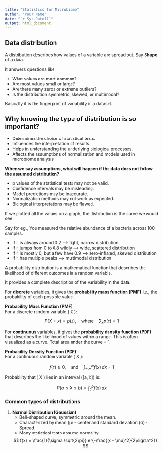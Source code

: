 ---
title: "Statistics for Microbiome"
author: "Your Name"
date: "`r Sys.Date()`"
output: html_document
---


## Data distribution

A distribution describes how values of a variable are spread out. Say **Shape** of a data.

It answers questions like:

- What values are most common?
- Are most values small or large?
- Are there many zeros or extreme outliers?
- Is the distribution symmetric, skewed, or multimodal?

Basically it is the fingerprint of variability in a dataset.

## **Why knowing the type of distribution is so important?**

- Determines the choice of statistical tests.
- Influences the interpretation of results.
- Helps in understanding the underlying biological processes.
- Affects the assumptions of normalization and models used in microbiome analysis.

**When we say assumptions, what will happen if the data does not follow the assumed distribution?**

- p values of the statistical tests may not be valid.
- Confidence intervals may be misleading.
- Model predictions may be inaccurate.
- Normalization methods may not work as expected.
- Biological interpretations may be flawed.

If we plotted all the values on a graph, the distribution is the curve we would see.

Say for eg., 
You measured the relative abundance of a bacteria across 100 samples.

- If it is always around 0.2 ---> tight, narrow distribution
- If it jumps from 0 to 0.8 wildly ---> wide, scattered distribution
- If it is mostly 0, but a few have 0.9 ---> zero-inflated, skewed distribution
- If it has multiple peaks ---> multimodal distribution

A probability distribution is a mathematical function that describes the likelihood of different outcomes in a random variable.

It provides a complete description of the variability in the data.

For **discrete** variables, it gives the **probability mass function (PMF)** i.e., the probability of each possible value.

**Probability Mass Function (PMF)**  
For a discrete random variable \( X \):

$$
P(X = x) = p(x), \quad \text{where} \quad \sum_{x} p(x) = 1
$$


For **continuous** variables, it gives the **probability density function (PDF)** that describes the likelihood of values within a range.
This is often visualized as a curve. Total area under the curve = 1.

**Probability Density Function (PDF)**  
For a continuous random variable \( X \):

$$
f(x) \geq 0, \quad \text{and} \quad \int_{-\infty}^{\infty} f(x) \, dx = 1
$$

Probability that \( X \) lies in an interval \([a, b]\) is:

$$
P(a \leq X \leq b) = \int_{a}^{b} f(x) \, dx
$$

### Common types of distributions

1. **Normal Distribution (Gaussian)**  
   - Bell-shaped curve, symmetric around the mean.
   - Characterized by mean (μ) - center and standard deviation (σ) - Spread.
   - Many statistical tests assume normality.

   $$ 
   f(x) = \frac{1}{\sigma \sqrt{2\pi}} e^{-\frac{(x - \mu)^2}{2\sigma^2}} 
   $$

